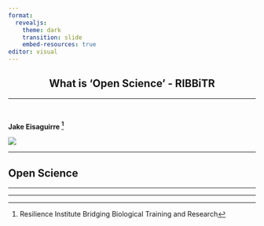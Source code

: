 ```yaml
---
format: 
  revealjs:
    theme: dark
    transition: slide
    embed-resources: true
editor: visual
---
```


## What is 'Open Science' - RIBBiTR {style="text-align: center;"}

<hr color = #cadc30>

<br/>



<b> Jake Eisaguirre [^1] </b>

![](images/great_frog.jpg){fig-align="center"}

[^1]: Resilience Institute Bridging Biological Training and Research

------------------------------------------------------------------------

## Open Science

<hr color = #cadc30>

------------------------------------------------------------------------
